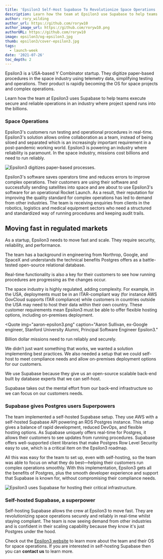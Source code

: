 ```yaml
---
title: 'Epsilon3 Self-Host Supabase To Revolutionize Space Operations '
description: Learn how the team at Epsilon3 use Supabase to help teams execute secure and reliable operations in an industry that project spend runs into the billions.
author: rory_wilding
author_url: https://github.com/roryw10
author_image_url: https://github.com/roryw10.png
authorURL: https://github.com/roryw10
image: epsilon3/og-epsilon3.jpg
thumb: epsilon3/cover-epsilon3.jpg
tags:
  - launch-week
date: '2021-07-26'
toc_depth: 2
---
```


Epsilon3 is a USA-based Y Combinator startup. They digitize paper-based procedures in the space industry using telemetry data, 
simplifying testing and operations. Their product is rapidly becoming the OS for space projects and complex operations.

Learn how the team at Epsilon3 uses Supabase to help teams execute secure and reliable operations in an industry where project 
spend runs into the billions.

### Space Operations

Epsilon3's customers run testing and operational procedures in real-time. Epsilon3's solution allows online collaboration as a team, 
instead of being siloed and separated which is an increasingly important requirement in a post-pandemic working world. 
Epsilon3 is powering an industry where reliability is paramount. In the space industry, missions cost billions and need to run reliably.

![Epsilon3 digitizes paper-based processes.](/new/images/blog/epsilon3/epsilon3-product.gif)

Epsilon3's software saves operators time and reduces errors to improve complex operations. Their customers are using their software and 
successfully sending satellites into space and are about to use Epsilon3's software for an operational Rocket Launch. As a result, their 
reputation for improving the quality standard for complex operations has led to demand from other industries. The team is receiving 
enquiries from clients in the robotics, logistics and medical equipment sectors who need a structured and standardized way of running 
procedures and keeping audit trails.

## Moving fast in regulated markets

As a startup, Epsilon3 needs to move fast and scale. They require security, reliability, and performance.

The team has a background in engineering from Northrop, Google, and SpaceX and understands the technical benefits Postgres offers as a 
battle-tested open-source relational database.

Real-time functionality is also a key for their customers to see how running procedures are progressing as the changes occur.

The space industry is highly regulated, adding complexity. For example, in the USA, deployments must be in an ITAR-compliant way 
(for instance AWS GovCloud supports ITAR compliance) while customers in countries outside the USA may need to host their data within their own 
country. These customer requirements mean Epsilon3 must be able to offer flexible hosting options, including on-premises deployment.

<Quote
  img="aaron-epsilon3.png"
  caption="Aaron Sullivan, ex-Google engineer, Stanford University Alumni, Principal Software Engineer Epsilon3."
>
  <p>Billion dollar missions need to run reliably and securely.</p>
  <p>
    We didn’t just want something that works, we wanted a solution implementing best practices. We
    also needed a setup that we could self-host to meet compliance needs and allow on-premises
    deployment options for our customers.
  </p>
  <p>
    We use Supabase because they give us an open-source scalable back-end built by database experts
    that we can self-host.
  </p>
  <p>
    Supabase takes out the mental effort from our back-end infrastructure so we can focus on our
    customers needs.
  </p>
</Quote>

### Supabase gives Postgres users Superpowers

The team implemented a self-hosted Supabase setup. They use AWS with a self-hosted Supabase API powering an RDS Postgres instance. 
This setup gives a balance of rapid development, reduced DevOps, and flexible hosting options. As Supabase uniquely offers real-time for 
Postgres, it allows their customers to see updates from running procedures. Supabase offers well-supported client libraries that make 
Postgres Row Level Security easy to use, which is a critical item on the Epsilon3 roadmap.

All this was easy for the team to set up, even with self-hosting, so the team was able to focus on what they do best&mdash;helping their customers 
run complex operations smoothly. With this implementation, Epsilon3 gets all the benefits of Postgres, plus the smooth developer experience and 
support that Supabase is known for, without compromising their compliance needs.

![Epsilon3 uses Supabase for hosting their critical infrastructure.](/new/images/blog/epsilon3/supabase-epsilon3-architecture.png)

### Self-hosted Supabase, a superpower

Self-hosting Supabase allows the crew at Epsilon3 to move fast. They are revolutionizing space operations securely and reliably in real-time whilst 
staying compliant. The team is now seeing demand from other industries and is confident in their scaling capability because they know it's 
just Postgres under the hood. 

Check out the [Epsilon3 website](https://www.epsilon3.io/) to learn more about the team and their OS for space operations. If you are interested 
in self-hosting Supabase then you can **contact us** to learn more.

